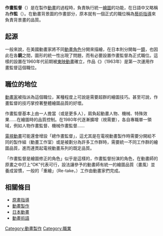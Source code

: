 {{unreferenced|time=2015-04-20T00:14:14+00:00}}
'''作畫監督'''（{{jpn|j=作画監督|hg=さくがかんとく|rm=Sakugakantoku|f=h}}）是在製作[[動畫|動畫]]的過程時，負責執行統一[[原畫|繪圖]]的功能，在日語中又略稱為'''作監'''（{{jpn|j=作監|hg=さっかん|rm=Sakkan|f=h}}）。在動畫背景圖的作畫部分，原本就有一個正式的職位稱為[[藝術指導|藝術指導]]來負責背景畫的品質。

== 起源 ==
一般來說，在美國動畫家將不同[[動畫角色|動畫角色]]分開來描繪，在日本則分開每一[[鏡|鏡]]，也因此在各'''鏡'''之間，圖形的統一性出現了問題，而有必要設置作畫監督為正式職位。這樣的設置在1960年代前期被[[東映動畫|東映動畫]]確立，作品《{{lang|ja|わんぱく王子の大蛇退治}}》（1963年）是第一次運用作畫監督這個職位。

== 職位的地位 ==
[[動畫家|動畫家]]被指派為這個職位，某種程度上可說是需要超群的繪圖技巧。甚至可說，作畫監督的技巧掌控著整體繪圖品質的好壞。

作畫監督基本上由一人擔當（或是更多人），肩負起動畫人物、機械、特殊效果……在繪圖時的品質控制。在1980年代逐漸擴增（視需要），各自專職單一領域，例如人物作畫監督、機械作畫監督……

[[電視動畫|電視動畫]]可能還會增設「總作畫監督」，這尤其是在電視動畫製作時需要分開給不同的製作組（動畫工作室）或是被劃分為許多工作群時，需要統一不同工作群的繪圖品質，進而連貫起電視動畫系列的既定品質。

「作畫監督是繪圖修正的角色」似乎是這樣的，作畫監督扮演的角色，在動畫師的原畫之中打上“OK”代表可行，設法讓參予的動畫師有統一的繪圖品質（畫風）並養成習慣，一般的「重繪」（Re-take，{{lang|ja|リテイク}}）工作由動畫家們完成。

== 相關條目 ==
* [[原畫指導|原畫指導]]
* [[動畫製作|動畫製作]]
* [[日本動畫|日本動畫]]
* [[動畫術語|動畫術語]]

[[Category:動畫製作|Category:動畫製作]]
[[Category:職業|Category:職業]]